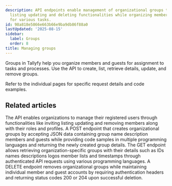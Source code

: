 ```yaml
---
description: API endpoints enable management of organizational groups through creating
  listing updating and deleting functionalities while organizing members and guests
  for various tasks.
id: 98a818e5866e663b66e9ba9db86f88a0
lastUpdated: '2025-08-15'
sidebar:
  label: Groups
  order: 8
title: Managing groups
---
```



Groups in Tallyfy help you organize members and guests for assignment to tasks and processes. Use the API to create, list, retrieve details, update, and remove groups.

Refer to the individual pages for specific request details and code examples.

<PageTree />


## Related articles
<CardGrid>
<LinkTitleCard header="<b>Code Samples > Managing members (Users)</b>" href="/products/pro/integrations/open-api/code-samples/members/" > The API enables organizations to manage their registered users through functionalities like inviting listing updating and removing members along with their roles and profiles. </LinkTitleCard>
<LinkTitleCard header="<b>Groups > Create group</b>" href="/products/pro/integrations/open-api/code-samples/groups/create-group/" > A POST endpoint that creates organizational groups by accepting JSON data containing group name description members and guests while providing code samples in multiple programming languages and returning the newly created group details. </LinkTitleCard>
<LinkTitleCard header="<b>Groups > List groups</b>" href="/products/pro/integrations/open-api/code-samples/groups/list-groups/" > The GET endpoint allows retrieving organization-specific groups with their details such as IDs names descriptions logos member lists and timestamps through authenticated API requests using various programming languages. </LinkTitleCard>
<LinkTitleCard header="<b>Groups > Delete group</b>" href="/products/pro/integrations/open-api/code-samples/groups/delete-group/" > A DELETE endpoint removes organizational groups while maintaining individual member and guest accounts by requiring authentication headers and returning status codes 200 or 204 upon successful deletion. </LinkTitleCard>
</CardGrid>